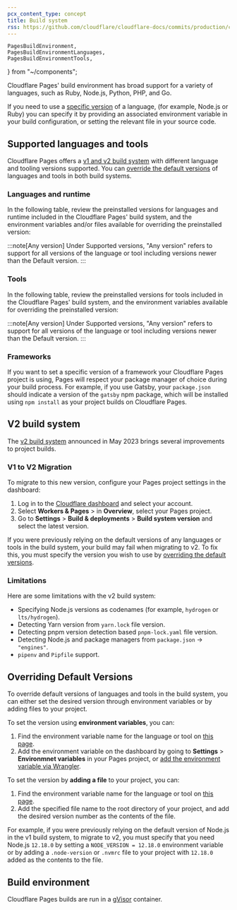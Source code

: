 ```yaml
---
pcx_content_type: concept
title: Build system
rss: https://github.com/cloudflare/cloudflare-docs/commits/production/content/pages/_partials/_platform-language-support-and-tools.atom
---
```


	PagesBuildEnvironment,
	PagesBuildEnvironmentLanguages,
	PagesBuildEnvironmentTools,
} from "~/components";

Cloudflare Pages' build environment has broad support for a variety of languages, such as Ruby, Node.js, Python, PHP, and Go.

If you need to use a [specific version](/pages/configuration/build-system/#overriding-default-versions) of a language, (for example, Node.js or Ruby) you can specify it by providing an associated environment variable in your build configuration, or setting the relevant file in your source code.

## Supported languages and tools

Cloudflare Pages offers a [v1 and v2 build system](/pages/configuration/build-system/#v2-build-system) with different language and tooling versions supported. You can [override the default versions](/pages/configuration/build-system/#overriding-default-versions) of languages and tools in both build systems.

### Languages and runtime

In the following table, review the preinstalled versions for languages and runtime included in the Cloudflare Pages' build system, and the environment variables and/or files available for overriding the preinstalled version:

<PagesBuildEnvironmentLanguages />

:::note[Any version]
Under Supported versions, "Any version" refers to support for all versions of the language or tool including versions newer than the Default version.
:::

### Tools

In the following table, review the preinstalled versions for tools included in the Cloudflare Pages' build system, and the environment variables available for overriding the preinstalled version:

<PagesBuildEnvironmentTools />

:::note[Any version]
Under Supported versions, "Any version" refers to support for all versions of the language or tool including versions newer than the Default version.
:::

### Frameworks

If you want to set a specific version of a framework your Cloudflare Pages project is using, Pages will respect your package manager of choice during your build process. For example, if you use Gatsby, your `package.json` should indicate a version of the `gatsby` npm package, which will be installed using `npm install` as your project builds on Cloudflare Pages.

## V2 build system

The [v2 build system](https://blog.cloudflare.com/moderizing-cloudflare-pages-builds-toolbox/) announced in May 2023 brings several improvements to project builds.

### V1 to V2 Migration

To migrate to this new version, configure your Pages project settings in the dashboard:

1. Log in to the [Cloudflare dashboard](https://dash.cloudflare.com) and select your account.
2. Select **Workers & Pages** > in **Overview**, select your Pages project.
3. Go to **Settings** > **Build & deployments** > **Build system version** and select the latest version.

If you were previously relying on the default versions of any languages or tools in the build system, your build may fail when migrating to v2. To fix this, you must specify the version you wish to use by [overriding the default versions](/pages/configuration/build-system/#overriding-default-versions).

### Limitations

Here are some limitations with the v2 build system:

- Specifying Node.js versions as codenames (for example, `hydrogen` or `lts/hydrogen`).
- Detecting Yarn version from `yarn.lock` file version.
- Detecting pnpm version detection based `pnpm-lock.yaml` file version.
- Detecting Node.js and package managers from `package.json` -> `"engines"`.
- `pipenv` and `Pipfile` support.

## Overriding Default Versions

To override default versions of languages and tools in the build system, you can either set the desired version through environment variables or by adding files to your project.

To set the version using **environment variables**, you can:

1. Find the environment variable name for the language or tool on [this page](/pages/configuration/build-system/#supported-languages-and-tools).
2. Add the environment variable on the dashboard by going to **Settings** > **Environmnet variables** in your Pages project, or [add the environment variable via Wrangler](/workers/configuration/environment-variables/#add-environment-variables-via-wrangler).

To set the version by **adding a file** to your project, you can:

1. Find the environment variable name for the language or tool on [this page](/pages/configuration/build-system/#supported-languages-and-tools).
2. Add the specified file name to the root directory of your project, and add the desired version number as the contents of the file.

For example, if you were previously relying on the default version of Node.js in the v1 build system, to migrate to v2, you must specify that you need Node.js `12.18.0` by setting a `NODE_VERSION = 12.18.0` environment variable or by adding a `.node-version` or `.nvmrc` file to your project with `12.18.0` added as the contents to the file.

## Build environment

Cloudflare Pages builds are run in a [gVisor](https://gvisor.dev/docs/) container.

<PagesBuildEnvironment />
